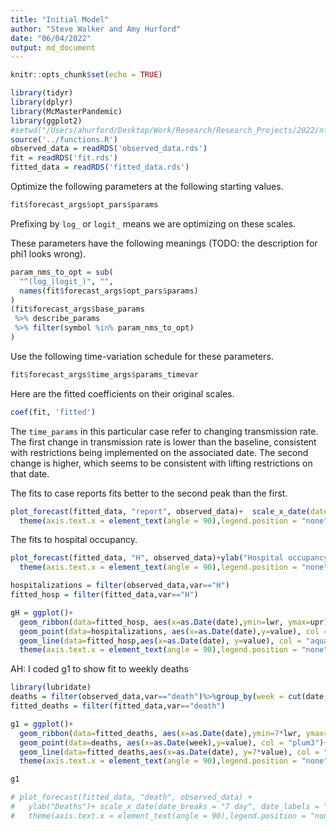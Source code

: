 ```yaml
---
title: "Initial Model"
author: "Steve Walker and Amy Hurford"
date: "06/04/2022"
output: md_document
---
```


```r
knitr::opts_chunk$set(echo = TRUE)
```

```r
library(tidyr)
library(dplyr)
library(McMasterPandemic)
library(ggplot2)
#setwd("/Users/ahurford/Desktop/Work/Research/Research_Projects/2022/nfld-macpan")
source('../functions.R')
observed_data = readRDS('observed_data.rds')
fit = readRDS('fit.rds')
fitted_data = readRDS('fitted_data.rds')
```

Optimize the following parameters at the following starting values.
```r
fit$forecast_args$opt_pars$params
```
Prefixing by `log_` or `logit_` means we are optimizing on these scales.

These parameters have the following meanings (TODO: the description for phi1 looks wrong).
```r
param_nms_to_opt = sub(
  "^(log_|logit_)", "", 
  names(fit$forecast_args$opt_pars$params)
)
(fit$forecast_args$base_params
 %>% describe_params
 %>% filter(symbol %in% param_nms_to_opt)
)
```

Use the following time-variation schedule for these parameters.
```r
fit$forecast_args$time_args$params_timevar
```

Here are the fitted coefficients on their original scales.
```r
coef(fit, 'fitted')
```
The `time_params` in this particular case refer to changing transmission rate. The first change in transmission rate is lower than the baseline, consistent with restrictions being implemented on the associated date. The second change is higher, which seems to be consistent with lifting restrictions on that date.

The fits to case reports fits better to the second peak than the first.
```r
plot_forecast(fitted_data, "report", observed_data)+  scale_x_date(date_breaks = "7 day", date_labels = "%d %b")+
  theme(axis.text.x = element_text(angle = 90),legend.position = "none")+ylab("Reported cases")
```

The fits to hospital occupancy.
```r
plot_forecast(fitted_data, "H", observed_data)+ylab("Hospital occupancy")+  scale_x_date(date_breaks = "7 day", date_labels = "%d %b")+
  theme(axis.text.x = element_text(angle = 90),legend.position = "none")

hospitalizations = filter(observed_data,var=="H")
fitted_hosp = filter(fitted_data,var=="H")

gH = ggplot()+
  geom_ribbon(data=fitted_hosp, aes(x=as.Date(date),ymin=lwr, ymax=upr), alpha = 0.5, fill = "aquamarine")+
  geom_point(data=hospitalizations, aes(x=as.Date(date),y=value), col = "aquamarine")+
  geom_line(data=fitted_hosp,aes(x=as.Date(date), y=value), col = "aquamarine")+ylab("Hospital occupancy")+ scale_x_date(date_breaks = "7 day", date_labels = "%d %b")+
  theme(axis.text.x = element_text(angle = 90),legend.position = "none")+xlab("")+geom_vline(xintercept = max(observed_data$date), col="aquamarine", lty=2)

```

AH: I coded g1 to show fit to weekly deaths
```r
library(lubridate)
deaths = filter(observed_data,var=="death")%>%group_by(week = cut(date, "week")) %>% summarise(value = sum(value))
fitted_deaths = filter(fitted_data,var=="death")

g1 = ggplot()+
  geom_ribbon(data=fitted_deaths, aes(x=as.Date(date),ymin=7*lwr, ymax=7*upr), alpha = 0.5, fill = "plum3")+
  geom_point(data=deaths, aes(x=as.Date(week),y=value), col = "plum3")+
  geom_line(data=fitted_deaths,aes(x=as.Date(date), y=7*value), col = "plum3")+ylab("deaths (weekly)")+ scale_x_date(date_breaks = "7 day", date_labels = "%d %b")+
  theme(axis.text.x = element_text(angle = 90),legend.position = "none")+xlab("")+geom_vline(xintercept = max(observed_data$date), col="grey", lty=2)

g1

# plot_forecast(fitted_data, "death", observed_data) +
#   ylab("Deaths")+ scale_x_date(date_breaks = "7 day", date_labels = "%d %b")+
#   theme(axis.text.x = element_text(angle = 90),legend.position = "none")
```
